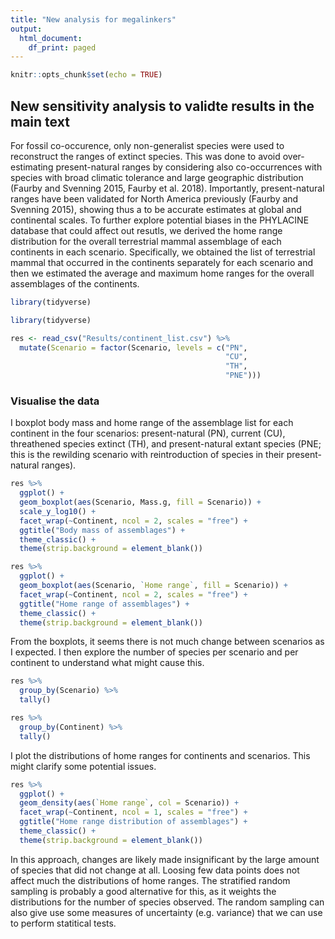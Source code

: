 ```yaml
---
title: "New analysis for megalinkers"
output:
  html_document:
    df_print: paged
---
```


```r
knitr::opts_chunk$set(echo = TRUE)
```

## New sensitivity analysis to validte results in the main text

For fossil co-occurence, only non-generalist species were used to reconstruct the ranges of extinct species. This was done to avoid over-estimating present-natural ranges by considering also co-occurrences with species with broad climatic tolerance and large geographic distribution (Faurby and Svenning 2015, Faurby et al. 2018). Importantly, present-natural ranges have been validated for North America previously (Faurby and Svenning 2015), showing thus a to be accurate estimates at global and continental scales. To further explore potential biases in the PHYLACINE database that could affect out resutls, we derived the home range distribution for the overall terrestrial mammal assemblage of each continents in each scenario. Specifically, we obtained the list of terrestrial mammal that occurred in the continents separately for each scenario and then we estimated the average and maximum home ranges for the overall assemblages of the continents.

```r
library(tidyverse)
```

```r
library(tidyverse)
```

```r
res <- read_csv("Results/continent_list.csv") %>% 
  mutate(Scenario = factor(Scenario, levels = c("PN",
                                                "CU",
                                                "TH",
                                                "PNE")))
```

### Visualise the data
I boxplot body mass and home range of the assemblage list for each continent in the four scenarios: present-natural (PN), current (CU), threathened species extinct (TH), and present-natural extant species (PNE; this is the rewilding scenario with reintroduction of species in their present-natural ranges).

```r
res %>% 
  ggplot() +
  geom_boxplot(aes(Scenario, Mass.g, fill = Scenario)) +
  scale_y_log10() +
  facet_wrap(~Continent, ncol = 2, scales = "free") +
  ggtitle("Body mass of assemblages") +
  theme_classic() +
  theme(strip.background = element_blank())
```

```r
res %>% 
  ggplot() +
  geom_boxplot(aes(Scenario, `Home range`, fill = Scenario)) +
  facet_wrap(~Continent, ncol = 2, scales = "free") +
  ggtitle("Home range of assemblages") +
  theme_classic() +
  theme(strip.background = element_blank())
```

From the boxplots, it seems there is not much change between scenarios as I expected. I then explore the number of species per scenario and per continent to understand what might cause this.

```r
res %>% 
  group_by(Scenario) %>% 
  tally()

res %>% 
  group_by(Continent) %>% 
  tally()
```

I plot the distributions of home ranges for continents and scenarios. This might clarify some potential issues.

```r
res %>% 
  ggplot() +
  geom_density(aes(`Home range`, col = Scenario)) +
  facet_wrap(~Continent, ncol = 1, scales = "free") +
  ggtitle("Home range distribution of assemblages") +
  theme_classic() +
  theme(strip.background = element_blank())
```

In this approach, changes are likely made insignificant by the large amount of species that did not change at all. Loosing few data points does not affect much the distributions of home ranges. The stratified random sampling is probably a good alternative for this, as it weights the distributions for the number of species observed. The random sampling can also give use some measures of uncertainty (e.g. variance) that we can use to perform statitical tests.